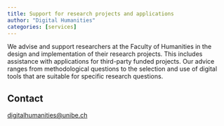 ```yaml
---
title: Support for research projects and applications
author: "Digital Humanities"
categories: [services]
---
```


We advise and support researchers at the Faculty of Humanities in the design and implementation of their research projects. This includes assistance with applications for third-party funded projects. Our advice ranges from methodological questions to the selection and use of digital tools that are suitable for specific research questions.

## Contact

[digitalhumanities\@unibe.ch](https://www.dh.unibe.ch/index_eng.html)